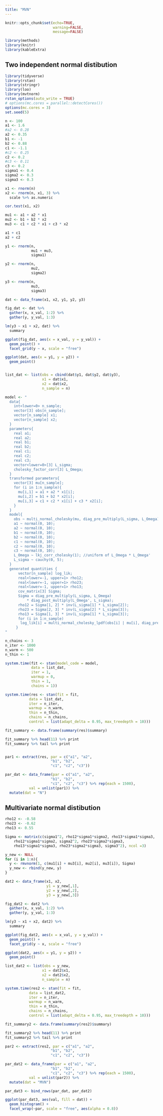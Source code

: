 ```yaml
---
title: "MVN"
---
```


```r
knitr::opts_chunk$set(echo=TRUE,
                      warning=FALSE,
                      message=FALSE)
```

```r
library(methods)
library(knitr)
library(kableExtra)
```

## Two independent normal distibution

```r
library(tidyverse)
library(rstan)
library(stringr)
library(loo)
library(mvtnorm)
rstan_options(auto_write = TRUE)
# options(mc.cores = parallel::detectCores())
options(mc.cores = 3)
set.seed(5)

n <- 100
a1 <- 1.6
#a2 <- 0.28
a2 <- 0.35
b1 <- -1
b2 <- 0.88
c1 <- -1.1
#c2 <- 0.25
c2 <- 0.2
#c3 <- 0.11
c3 <- 0.2
sigma1 <- 0.4
sigma2 <- 0.3
sigma3 <- 0.3

x1 <- rnorm(n)
x2 <- rnorm(n, x1, 3) %>%
  scale %>% as.numeric

cor.test(x1, x2)

mu1 <- a1 + a2 * x1
mu2 <- b1 + b2 * x2
mu3 <- c1 + c2 * x1 + c3 * x2

a1 + c1
a2 + c2

y1 <- rnorm(n, 
            mu1 + mu3,
            sigma1)

y2 <- rnorm(n, 
            mu2,
            sigma2)

y3 <- rnorm(n, 
            mu3,
            sigma3)

dat <- data_frame(x1, x2, y1, y2, y3)

fig_dat <- dat %>%
  gather(x, x_val, 1:2) %>%
  gather(y, y_val, 1:3)

lm(y3 ~ x1 + x2, dat) %>%
  summary

ggplot(fig_dat, aes(x = x_val, y = y_val)) +
  geom_point() +
  facet_grid(y ~ x, scale = "free")

ggplot(dat, aes(x = y1, y = y2)) +
  geom_point() 


list_dat <- list(obs = cbind(dat$y1, dat$y2, dat$y3),
                 x1 = dat$x1,
                 x2 = dat$x2,
                 n_sample = n)

```

```r
model <- "
  data{
    int<lower=0> n_sample;
    vector[3] obs[n_sample];
    vector[n_sample] x1;
    vector[n_sample] x2;
  }
  parameters{
    real a1;
    real a2;
    real b1;
    real b2;
    real c1;
    real c2;
    real c3;
    vector<lower=0>[3] L_sigma;
    cholesky_factor_corr[3] L_Omega;
  }
  transformed parameters{
    vector[3] mu[n_sample];
    for (i in 1:n_sample){
      mu[i,1] = a1 + a2 * x1[i];
      mu[i,2] = b1 + b2 * x2[i];
      mu[i,3] = c1 + c2 * x1[i] + c3 * x2[i];
    }
  }
  model{
    obs ~ multi_normal_cholesky(mu, diag_pre_multiply(L_sigma, L_Omega));
    a1 ~ normal(0, 10);
    a2 ~ normal(0, 10);
    b1 ~ normal(0, 10);
    b2 ~ normal(0, 10);
    c1 ~ normal(0, 10);
    c2 ~ normal(0, 10);
    c3 ~ normal(0, 10);
    L_Omega ~ lkj_corr_cholesky(1); //uniform of L_Omega * L_Omega'
    L_sigma ~ cauchy(0, 5);
  }
  generated quantities {
      vector[n_sample] log_lik;
      real<lower=-1, upper=1> rho12;
      real<lower=-1, upper=1> rho23;
      real<lower=-1, upper=1> rho13;
      cov_matrix[3] Sigma;
      Sigma = diag_pre_multiply(L_sigma, L_Omega)
          * diag_post_multiply(L_Omega', L_sigma);
      rho12 = Sigma[1, 2] * inv(L_sigma[1] * L_sigma[2]);
      rho23 = Sigma[2, 3] * inv(L_sigma[2] * L_sigma[3]);
      rho13 = Sigma[1, 3] * inv(L_sigma[1] * L_sigma[3]);
      for (i in 1:n_sample) 
       log_lik[i] = multi_normal_cholesky_lpdf(obs[i] | mu[i], diag_pre_multiply(L_sigma, L_Omega));
     }
"

n_chains <- 3
n_iter <- 1000
n_warm <- 500
n_thin <- 1

system.time(fit <- stan(model_code = model,
            data = list_dat,
            iter = 1,
            warmup = 0,
            thin = 1,
            chains = 1))

system.time(res <- stan(fit = fit,
           data = list_dat,
           iter = n_iter,
           warmup = n_warm,
           thin = n_thin,
           chains = n_chains,
           control = list(adapt_delta = 0.95, max_treedepth = 10)))

fit_summary <- data.frame(summary(res)$summary)

fit_summary %>% head(11) %>% print
fit_summary %>% tail %>% print


par1 <- extract(res, par = c("a1", "a2",
                     "b1", "b2",
                     "c1", "c2", "c3"))

par_dat <- data_frame(par = c("a1", "a2",
                     "b1", "b2",
                     "c1", "c2", "c3") %>% rep(each = 1500),
           val = unlist(par1)) %>%
  mutate(dat = "N")

```


## Multivariate normal distibution

```r

rho12 <- -0.58
rho23 <- -0.62
rho13 <- 0.55

Sigma <- matrix(c(sigma1^2, rho12*sigma1*sigma2, rho13*sigma1*sigma3,
    rho12*sigma1*sigma2, sigma2^2, rho23*sigma2*sigma3,
    rho13*sigma1*sigma3, rho23*sigma2*sigma3, sigma3^2), ncol =3)

y_new <- NULL
for (i in 1:n){
  y <- rmvnorm(1, c(mu1[i] + mu3[i], mu2[i], mu3[i]), Sigma)
  y_new <- rbind(y_new, y)
}

dat2 <- data_frame(x1, x2, 
                   y1 = y_new[,1],
                   y2 = y_new[,2],
                   y3 = y_new[,3])

fig_dat2 <- dat2 %>%
  gather(x, x_val, 1:2) %>%
  gather(y, y_val, 1:3)

lm(y3 ~ x1 + x2, dat2) %>%
  summary

ggplot(fig_dat2, aes(x = x_val, y = y_val)) +
  geom_point() +
  facet_grid(y ~ x, scale = "free")

ggplot(dat2, aes(x = y1, y = y2)) +
  geom_point() 

list_dat2 <- list(obs = y_new,
                 x1 = dat2$x1,
                 x2 = dat2$x2,
                 n_sample = n)
```


```r
system.time(res2 <- stan(fit = fit,
           data = list_dat2,
           iter = n_iter,
           warmup = n_warm,
           thin = n_thin,
           chains = n_chains,
           control = list(adapt_delta = 0.95, max_treedepth = 10)))

fit_summary2 <- data.frame(summary(res2)$summary)

fit_summary2 %>% head(11) %>% print
fit_summary2 %>% tail %>% print

par2 <- extract(res2, par = c("a1", "a2",
                     "b1", "b2",
                     "c1", "c2", "c3"))

par_dat2 <- data_frame(par = c("a1", "a2",
                     "b1", "b2",
                     "c1", "c2", "c3") %>% rep(each = 1500),
           val = unlist(par2)) %>%
  mutate(dat = "MVN")

```

```r

par_dat3 <- bind_rows(par_dat, par_dat2) 

ggplot(par_dat3, aes(val, fill = dat)) +
  geom_histogram() +
  facet_wrap(~par, scale = "free", aes(alpha = 0.8))

```
